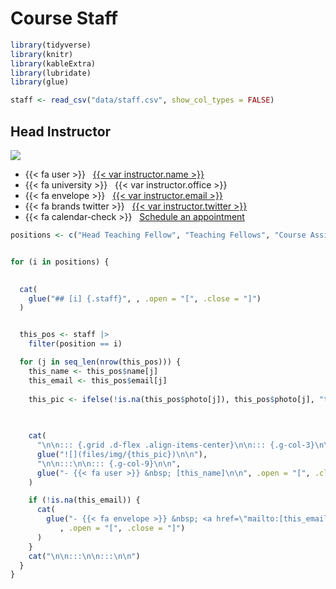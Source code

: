 # Course Staff



```r
library(tidyverse)
library(knitr)
library(kableExtra)
library(lubridate)
library(glue)

staff <- read_csv("data/staff.csv", show_col_types = FALSE) 
```


## Head Instructor {.staff}

::: {.grid .d-flex .align-items-center}

::: {.g-col-3}


![](files/img/blackwell-2015@2x.jpg)
 
:::

::: {.g-col-9}

    
  
- {{< fa user >}} &nbsp; [{{< var instructor.name >}}]({{< var instructor.url >}})
- {{< fa university >}} &nbsp; {{< var instructor.office >}}
- {{< fa envelope >}} &nbsp; <a href="mailto:{{< var instructor.email >}}">{{< var instructor.email >}}</a>
- {{< fa brands twitter >}} &nbsp; [{{< var instructor.twitter >}}](https://www.twitter.com/{{< var instructor.twitter >}})
- {{< fa calendar-check >}} &nbsp; [Schedule an appointment]({{< var instructor.appointment_url >}})

::: 

:::

  

  
 
```r


positions <- c("Head Teaching Fellow", "Teaching Fellows", "Course Assistants")


for (i in positions) {

  
  cat(
    glue("## [i] {.staff}", , .open = "[", .close = "]")    
  )


  this_pos <- staff |>
    filter(position == i)

  for (j in seq_len(nrow(this_pos))) {
    this_name <- this_pos$name[j]
    this_email <- this_pos$email[j]
  
    this_pic <- ifelse(!is.na(this_pos$photo[j]), this_pos$photo[j], "totoro.png")
    
    

    cat(
      "\n\n::: {.grid .d-flex .align-items-center}\n\n::: {.g-col-3}\n\n",
      glue("![](files/img/{this_pic})\n\n"),
      "\n\n:::\n\n::: {.g-col-9}\n\n",
      glue("- {{< fa user >}} &nbsp; [this_name]\n\n", .open = "[", .close = "]")    
    )

    if (!is.na(this_email)) {
      cat(
        glue("- {{< fa envelope >}} &nbsp; <a href=\"mailto:[this_email]\">[this_email]</a>",
           , .open = "[", .close = "]")
      )
    }
    cat("\n\n:::\n\n:::\n\n")
  }     
}
```
 

